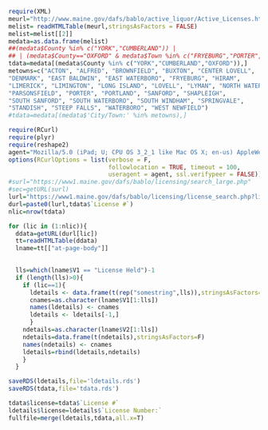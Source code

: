 ```r
require(XML)
meurl="http://www.maine.gov/dafs/bablo/active_liquor/Active_Licenses.htm"
melist= readHTMLTable(meurl,stringsAsFactors = FALSE)
melist=melist[[2]]
medata=as.data.frame(melist)
##(medata$County %in% c("YORK","CUMBERLAND")) |
## | (medata$County=="OXFORD" & medata$Town %in% c("FRYEBURG","PORTER","STOW","HIRAM","BROWNFIELD","LOVELL","CENTER LOVELL","BALDWIN"))
tdata=medata[(medata$County %in% c("YORK","CUMBERLAND","OXFORD")),]
metowns=c("ACTON", "ALFRED", "BROWNFIELD", "BUXTON", "CENTER LOVELL", 
"DENMARK", "EAST BALDWIN", "EAST WATERBORO", "FRYEBURG", "HIRAM", 
"LIMERICK", "LIMINGTON", "LONG ISLAND", "LOVELL", "LYMAN", "NORTH WATERBORO", 
"PARSONSFIELD", "PORTER", "PORTLAND", "SANFORD", "SHAPLEIGH", 
"SOUTH SANFORD", "SOUTH WATERBORO", "SOUTH WINDHAM", "SPRINGVALE", 
"STANDISH", "STEEP FALLS", "WATERBORO", "WEST NEWFIELD")
#tdata=medata[(medata$'City/Town:' %in% metowns),]
```


```r
require(RCurl)
require(plyr)
require(reshape2)
agent="Mozilla/5.0 (iPad; U; CPU OS 3_2_1 like Mac OS X; en-us) AppleWebKit/531.21.10 (KHTML, like Gecko) Mobile/7B405"
options(RCurlOptions = list(verbose = F, 
                            followlocation = TRUE, timeout = 100, 
                            useragent = agent, ssl.verifypeer = FALSE))
#surl="https://www1.maine.gov/dafs/bablo/licensing/search_large.php"
#sec=getURL(surl)
lurl="https://www1.maine.gov/dafs/bablo/licensing/license_search.php?license_no=" ## "2100"
durl=paste0(lurl,tdata$`License #`)
nlic=nrow(tdata)

for (lic in (1:nlic)){
  ddata=getURL(durl[lic])
  tt=readHTMLTable(ddata)
  lname=tt[["at-page-body"]]

  
  lls=which(lname$V1 == "License Held")-1
  if (length(lls)>0){
    if (lic==1){
      ldetails <- data.frame(t(rep("somestring",lls)),stringsAsFactors=F)
      cnames=as.character(lname$V1[1:lls])
      names(ldetails) <- cnames
      ldetails <- ldetails[-1,]
      }
    ndetails=as.character(lname$V2[1:lls])
    ndetails=data.frame(t(ndetails),stringsAsFactors=F)
    names(ndetails) <- cnames
    ldetails=rbind(ldetails,ndetails)
    }
  }
```

```r
saveRDS(ldetails,file='ldetails.rds')
saveRDS(tdata,file='tdata.rds')
```

```r

tdata$license=tdata$`License #`
ldetails$license=ldetails$`License Number:`
fullfile=merge(ldetails,tdata,all.x=T)

```

